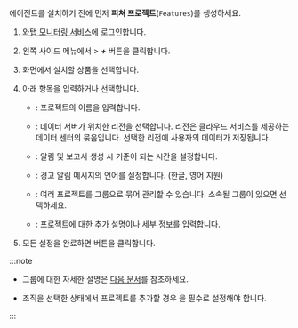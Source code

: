 에이전트를 설치하기 전에 먼저 **피쳐 프로젝트**(<code class='Features'>Features</code>)를 생성하세요.

1. [와탭 모니터링 서비스](https://service.whatap.io)에 로그인합니다.

1. 왼쪽 사이드 메뉴에서 <Cmdname sid="BTN07332" className="uitext" /> &gt; ***+*** <Cmdname sid='BTN06696' className='uitext'/> 버튼을 클릭합니다.

1. <Cmdname sid="TTL07073" className="uitext" /> 화면에서 설치할 상품을 선택합니다.

1. 아래 항목을 입력하거나 선택합니다.

    * <Cmdname sid="project_name" className="uitext" />: 프로젝트의 이름을 입력합니다.

    * <Cmdname sid="data_server_region" className="uitext" />: 데이터 서버가 위치한 리전을 선택합니다. 리전은 클라우드 서비스를 제공하는 데이터 센터의 묶음입니다. 선택한 리전에 사용자의 데이터가 저장됩니다.

    * <Cmdname sid="project_time_zone" className="uitext" />: 알림 및 보고서 생성 시 기준이 되는 시간을 설정합니다.

    * <Cmdname sid="TTL07727" className="uitext" />: 경고 알림 메시지의 언어를 설정합니다. (한글, 영어 지원)

    * <Cmdname sid="project_groups" className="uitext" />: 여러 프로젝트를 그룹으로 묶어 관리할 수 있습니다. 소속될 그룹이 있으면 선택하세요.

    * <Cmdname sid="project_description" className="uitext" />: 프로젝트에 대한 추가 설명이나 세부 정보를 입력합니다.

1. 모든 설정을 완료하면 <Cmdname sid="creating_a_project" className="uitext" /> 버튼을 클릭합니다.

:::note

* 그룹에 대한 자세한 설명은 [다음 문서](/project/group)를 참조하세요.

* 조직을 선택한 상태에서 프로젝트를 추가할 경우 <Cmdname sid="group_of_organization" className="uitext" />을 필수로 설정해야 합니다.

:::